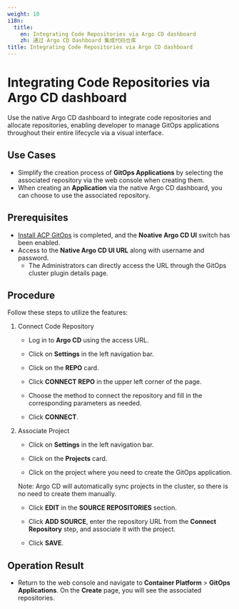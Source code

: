 ```yaml
---
weight: 10
i18n:
  title:
    en: Integrating Code Repositories via Argo CD dashboard
    zh: 通过 Argo CD Dashboard 集成代码仓库
title: Integrating Code Repositories via Argo CD dashboard
---
```


# Integrating Code Repositories via Argo CD dashboard

Use the native Argo CD dashboard to integrate code repositories and allocate repositories, enabling developer to manage GitOps applications throughout their entire lifecycle via a visual interface.

## Use Cases

- Simplify the creation process of **GitOps Applications** by selecting the associated repository via the web console when creating them.
- When creating an **Application** via the native Argo CD dashboard, you can choose to use the associated repository.

## Prerequisites

- [Install ACP GitOps](../install_gitops/install_gitops_plugin.mdx) is completed, and the **Noative Argo CD UI** switch has been enabled.
- Access to the **Native Argo CD UI URL** along with username and password. 
   - The Administrators can directly access the URL through the GitOps cluster plugin details page.

## Procedure

Follow these steps to utilize the features:

1. Connect Code Repository

   - Log in to **Argo CD** using the access URL.

   - Click on **Settings** in the left navigation bar.

   - Click on the **REPO** card.

   - Click **CONNECT REPO** in the upper left corner of the page.

   - Choose the method to connect the repository and fill in the corresponding parameters as needed.

   - Click **CONNECT**.

2. Associate Project

   - Click on **Settings** in the left navigation bar.

   - Click on the **Projects** card.

   - Click on the project where you need to create the GitOps application.

   Note: Argo CD will automatically sync projects in the cluster, so there is no need to create them manually.

   - Click **EDIT** in the **SOURCE REPOSITORIES** section.

   - Click **ADD SOURCE**, enter the repository URL from the **Connect Repository** step, and associate it with the project.

   - Click **SAVE**.

## Operation Result

- Return to the web console and navigate to **Container Platform** > **GitOps Applications**. On the **Create** page, you will see the associated repositories.
